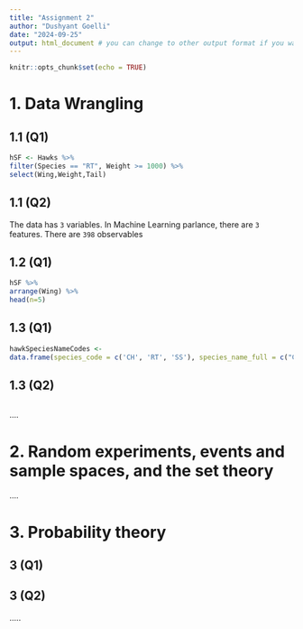 ```yaml
---
title: "Assignment 2"
author: "Dushyant Goelli"
date: "2024-09-25"
output: html_document # you can change to other output format if you want
---
```


```r
knitr::opts_chunk$set(echo = TRUE)
```

# 1. Data Wrangling


## 1.1 (Q1)   

<!-- Include your answers for each question under a second level heading eg ## 1.1 (Q1) -->
```r
hSF <- Hawks %>%
filter(Species == "RT", Weight >= 1000) %>%
select(Wing,Weight,Tail) 
```

## 1.1 (Q2)
The data has `3` variables. In Machine Learning parlance, there are `3` features.
There are `398` observables

## 1.2 (Q1)
```r
hSF %>%
arrange(Wing) %>%
head(n=5)
```

## 1.3 (Q1)
```r
hawkSpeciesNameCodes <-
data.frame(species_code = c('CH', 'RT', 'SS'), species_name_full = c("Cooper's", "Red-tailed", "Sharp-shinned"))
```

## 1.3 (Q2)
```r

```
....

# 2. Random experiments, events and sample spaces, and the set theory

....

# 3. Probability theory

## 3 (Q1)

## 3 (Q2)

.....



